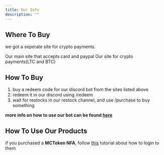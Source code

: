 ```yaml
---
title: Our Info
description: ""
---
```


## Where To Buy

we got a seperate site for crypto payments.

<CardGroup cols={2}>
  <Card
    title="Main Site"
    icon="credit-card"
    href="https://zzxgp.me/"
  >
    Our main site that accepts card and paypal
  </Card>
  <Card
    title="Crypto Payment Site"
    icon="bitcoin"
    href="https://shop.zzxgp.me/"
  >
    Our site for crypto payments(LTC and BTC)
  </Card>
</CardGroup>

## How To Buy

1. buy a redeem code for our discord bot from the sites listed above
2. redeem it in our discord using /redeem
3. wait for restocks in our restock channel, and use /purchase to buy something

**more info on how to use our bot can be found [here](bottutorial)**

## How To Use Our Products

if you purchased a **MCToken NFA**, follow [this](howtologin) tutorial about how to login to them